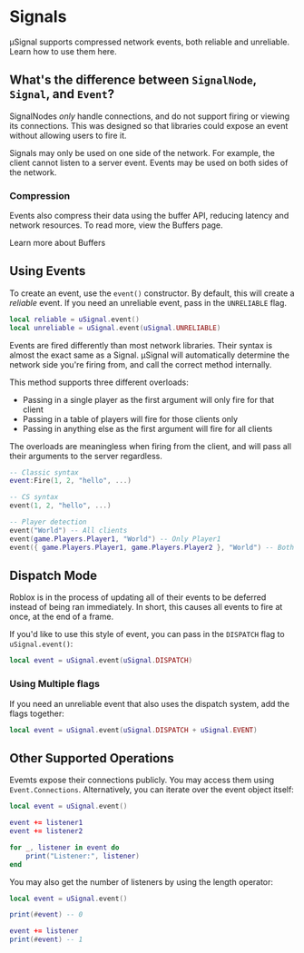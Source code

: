 # Signals

μSignal supports compressed network events, both reliable and unreliable. Learn how to use them here.

## What's the difference between `SignalNode`, `Signal`, and `Event`?

SignalNodes *only* handle connections, and do not support firing or viewing its connections.
This was designed so that libraries could expose an event without allowing users to fire it.

Signals may only be used on one side of the network. For example, the client cannot listen to a server event.
Events may be used on both sides of the network.

### Compression

Events also compress their data using the buffer API, reducing latency and network resources. To read more, view
the Buffers page.

<AnchorButton href="/modules/usignal/buffers" target="_self">Learn more about Buffers</AnchorButton>

## Using Events

To create an event, use the `event()` constructor. By default, this will create a *reliable* event.
If you need an unreliable event, pass in the `UNRELIABLE` flag.

```lua
local reliable = uSignal.event()
local unreliable = uSignal.event(uSignal.UNRELIABLE)
```

Events are fired differently than most network libraries. Their syntax is almost the exact same as a
Signal. μSignal will automatically determine the network side you're firing from, and call the correct
method internally.

This method supports three different overloads:
- Passing in a single player as the first argument will only fire for that client
- Passing in a table of players will fire for those clients only
- Passing in anything else as the first argument will fire for all clients

The overloads are meaningless when firing from the client, and will pass all their
arguments to the server regardless.

```lua
-- Classic syntax
event:Fire(1, 2, "hello", ...)

-- CS syntax
event(1, 2, "hello", ...)

-- Player detection
event("World") -- All clients
event(game.Players.Player1, "World") -- Only Player1
event({ game.Players.Player1, game.Players.Player2 }, "World") -- Both Player1 and Player2
```

## Dispatch Mode

Roblox is in the process of updating all of their events to be deferred instead of being ran immediately.
In short, this causes all events to fire at once, at the end of a frame.

If you'd like to use this style of event, you can pass in the `DISPATCH` flag to `uSignal.event()`: 

```lua
local event = uSignal.event(uSignal.DISPATCH)
```

### Using Multiple flags

If you need an unreliable event that also uses the dispatch system, add the flags together:

```lua
local event = uSignal.event(uSignal.DISPATCH + uSignal.EVENT) 
```

## Other Supported Operations

Evemts expose their connections publicly. You may access them using `Event.Connections`. Alternatively,
you can iterate over the event object itself:

```lua
local event = uSignal.event()

event += listener1
event += listener2

for _, listener in event do
    print("Listener:", listener)
end
```

You may also get the number of listeners by using the length operator:

```lua
local event = uSignal.event()

print(#event) -- 0

event += listener
print(#event) -- 1
```
